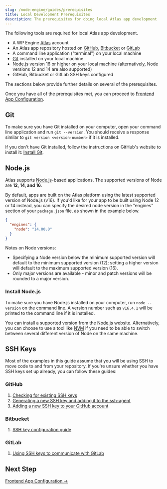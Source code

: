 ```yaml
---
slug: /node-engine/guides/prerequisites
title: Local Development Prerequisites
description: The prerequisites for doing local Atlas app development
---
```


The following tools are required for local Atlas app development.

- A WP Engine [Atlas](https://wpengine.com/atlas) account
- An Atlas app repository hosted on [GitHub](https://github.com/), [Bitbucket](https://bitbucket.com/) or [GitLab](https://gitlab.com/)
- A command line application ("terminal") on your local machine
- [Git](https://github.com/git-guides/install-git) installed on your local machine
- [Node.js](https://nodejs.org/en/download/) version 16 or higher on your local machine (alternatively, Node versions 12 and 14 are also supported)
- GitHub, Bitbucket or GitLab SSH keys configured

The sections below provide further details on several of the prerequisites.

Once you have all of the prerequisites met, you can proceed to [Frontend App Configuration](./frontend-app-config).

## Git

To make sure you have Git installed on your computer, open your command line application and run `git --version`. You should receive a response similar to `git version <version-number>` if it is installed.

If you don't have Git installed, follow the instructions on GitHub's website to install it: [Install Git](https://github.com/git-guides/install-git).

## Node.js

Atlas supports [Node.js](https://nodejs.org/)-based applications. The supported versions of Node are **12, 14, and 16**.

By default, apps are built on the Atlas platform using the latest supported version of Node.js (v16). If you'd like for your app to be built using Node 12 or 14 instead, you can specify the desired node version in the "engines" section of your `package.json` file, as shown in the example below.

```json
{
  "engines": {
    "node": "14.00.0"
  }
}
```

Notes on Node versions:

- Specifying a Node version below the minimum supported version will default to the minimum supported version (12); setting a higher version will default to the maximum supported version (16).
- Only major versions are available - minor and patch versions will be rounded to a major version.

### Install Node.js

To make sure you have Node.js installed on your computer, run `node --version` on the command line. A version number such as `v16.4.1` will be printed to the command line if it is installed.

You can install a supported version from the [Node.js](https://nodejs.org/en/) website. Alternatively, you can choose to use a tool like [NVM](https://github.com/nvm-sh/nvm) if you need to be able to switch between several different version of Node on the same machine.

## SSH Keys

Most of the examples in this guide assume that you will be using SSH to move code to and from your repository. If you're unsure whether you have SSH keys set up already, you can follow these guides:

### GitHub
1. [Checking for existing SSH keys](https://docs.github.com/en/authentication/connecting-to-github-with-ssh/checking-for-existing-ssh-keys)
2. [Generating a new SSH key and adding it to the ssh-agent](https://docs.github.com/en/authentication/connecting-to-github-with-ssh/generating-a-new-ssh-key-and-adding-it-to-the-ssh-agent)
3. [Adding a new SSH key to your GitHub account](https://docs.github.com/en/authentication/connecting-to-github-with-ssh/adding-a-new-ssh-key-to-your-github-account)

### Bitbucket
1. [SSH key configuration guide](https://support.atlassian.com/bitbucket-cloud/docs/configure-ssh-and-two-step-verification/)

### GitLab
1. [Using SSH keys to communicate with GitLab](https://docs.gitlab.com/ee/user/ssh.html)

## Next Step

[Frontend App Configuration &#8594;](./frontend-app-config)
